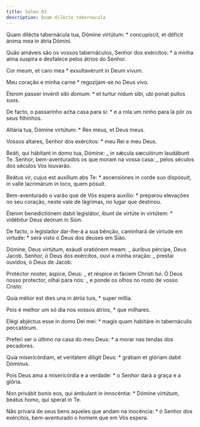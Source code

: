 ```yaml
---
title: Salmo 83
description: Quam dilécta tabernacula
---
```


<div class="side-by-side not-content">

Quam dilécta tabernácula tua, Dómine virtútum: \* concupíscit, et déficit ánima mea in átria Dómini.

Quão amáveis são os vossos tabernáculos, Senhor dos exércitos: \* a minha alma suspira e desfalece pelos átrios do Senhor.

Cor meum, et caro mea \* exsultavérunt in Deum vivum.

Meu coração e minha carne \* regozijam-se no Deus vivo.

Étenim passer invénit sibi domum: \* et turtur nidum sibi, ubi ponat pullos suos.

De facto, o passarinho acha casa para si: \* e a rola um ninho para lá pôr os seus filhinhos.

Altária tua, Dómine virtútum: \* Rex meus, et Deus meus.

Vossos altares, Senhor dos exércitos: \* meu Rei e meu Deus.

Beáti, qui hábitant in domo tua, Dómine: _ in sǽcula sæculórum laudábunt Te. Senhor, bem-aventurados os que moram na vossa casa: _ pelos séculos dos séculos Vos louvarão.

Beátus vir, cujus est auxílium abs Te: \* ascensiónes in corde suo dispósuit, in valle lacrimárum in loco, quem pósuit.

Bem-aventurado o varão que de Vós espera auxílio: \* preparou elevações no seu coração, neste vale de lágrimas, no lugar que destinou.

Étenim benedictiónem dabit legislátor, ibunt de virtúte in virtútem: \* vidébitur Deus deórum in Sion.

De facto, o legislador dar-lhe-á a sua bênção, caminhará de virtude em virtude: \* será visto o Deus dos deuses em Sião.

Dómine, Deus virtútum, exáudi oratiónem meam: _ áuribus pércipe, Deus Jacob. Senhor, ó Deus dos exércitos, ouvi a minha oração: _ prestai ouvidos, ó Deus de Jacob.

Protéctor noster, áspice, Deus: _ et réspice in fáciem Christi tui: Ó Deus nosso protector, olhai para nós: _ e ponde os olhos no rosto de vosso Cristo:

Quia mélior est dies una in átriis tuis, \* super míllia.

Pois é melhor um só dia nos vossos átrios, \* que milhares.

Elégi abjéctus esse in domo Dei mei: \* magis quam habitáre in tabernáculis peccatórum.

Preferi ser o último na casa do meu Deus: \* a morar nas tendas dos pecadores.

Quia misericórdiam, et veritátem díligit Deus: \* grátiam et glóriam dabit Dóminus.

Pois Deus ama a misericórdia e a verdade: \* o Senhor dará a graça e a glória.

Non privábit bonis eos, qui ámbulant in innocéntia: \* Dómine virtútum, beátus homo, qui sperat in Te.

Não privará de seus bens aqueles que andam na inocência: \* ó Senhor dos exércitos, bem-aventurado o homem que em Vós espera.

</div>
